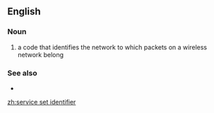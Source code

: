 ==English==
===Noun===
{{en-noun|sg=[[service]] [[set]] [[identifier]]}}

# {{context|networking}} a code that identifies the network to which packets on a wireless network belong

===See also===
* {{pedialite}}

[[zh:service set identifier]]